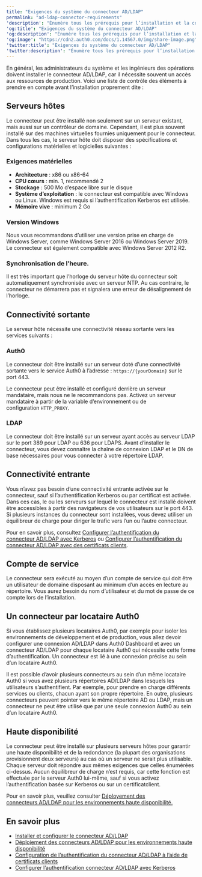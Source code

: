 ---
title: "Exigences du système du connecteur AD/LDAP"
permalink: "ad-ldap-connector-requirements"
'description': "Énumère tous les prérequis pour l’installation et la configuration du connecteur."
'og:title': "Exigences du système du connecteur AD/LDAP"
'og:description': "Énumère tous les prérequis pour l’installation et la configuration du connecteur."
'og:image': "https://cdn2.auth0.com/docs/1.14567.0/img/share-image.png"
'twitter:title': "Exigences du système du connecteur AD/LDAP"
'twitter:description': "Énumère tous les prérequis pour l’installation et la configuration du connecteur."
---

En général, les administrateurs du système et les ingénieurs des opérations doivent installer le connecteur AD/LDAP, car il nécessite souvent un accès aux ressources de production. Voici une liste de contrôle des éléments à prendre en compte avant l’installation proprement dite :

## Serveurs hôtes

Le connecteur peut être installé non seulement sur un serveur existant, mais aussi sur un contrôleur de domaine. Cependant, il est plus souvent installé sur des machines virtuelles fournies uniquement pour le connecteur. Dans tous les cas, le serveur hôte doit disposer des spécifications et configurations matérielles et logicielles suivantes :

### Exigences matérielles

* **Architecture** : x86 ou x86-64
* **CPU cœurs** : min. 1, recommendé 2
* **Stockage** : 500 Mo d’espace libre sur le disque
* **Système d’exploitation** : le connecteur est compatible avec Windows ou Linux. Windows est requis si l’authentification Kerberos est utilisée.
* **Mémoire vive** : minimum 2 Go

### Version Windows

Nous vous recommandons d’utiliser une version prise en charge de Windows Server, comme Windows Server 2016 ou Windows Server 2019. Le connecteur est également compatible avec Windows Server 2012 R2.

### Synchronisation de l’heure.

Il est très important que l’horloge du serveur hôte du connecteur soit automatiquement synchronisée avec un serveur NTP. Au cas contraire, le connecteur ne démarrera pas et signalera une erreur de désalignement de l’horloge.

## Connectivité sortante

Le serveur hôte nécessite une connectivité réseau sortante vers les services suivants :

### Auth0

Le connecteur doit être installé sur un serveur doté d’une connectivité sortante vers le service Auth0 à l’adresse : `https://{yourDomain}` sur le port 443.

Le connecteur peut être installé et configuré derrière un serveur mandataire, mais nous ne le recommandons pas. Activez un serveur mandataire à partir de la variable d’environnement ou de configuration `HTTP_PROXY`.

### LDAP

Le connecteur doit être installé sur un serveur ayant accès au serveur LDAP sur le port 389 pour LDAP ou 636 pour LDAPS. Avant d’installer le connecteur, vous devez connaître la chaîne de connexion LDAP et le DN de base nécessaires pour vous connecter à votre répertoire LDAP.

## Connectivité entrante

Vous n’avez pas besoin d’une connectivité entrante activée sur le connecteur, sauf si l’authentification Kerberos ou par certificat est activée. Dans ces cas, le ou les serveurs sur lequel le connecteur est installé doivent être accessibles à partir des navigateurs de vos utilisateurs sur le port 443. Si plusieurs instances du connecteur sont installées, vous devez utiliser un équilibreur de charge pour diriger le trafic vers l’un ou l’autre connecteur.

Pour en savoir plus, consultez [Configurer l’authentification du connecteur AD/LDAP avec Kerberos](/docs/fr-ca/authenticate/identity-providers/enterprise-identity-providers/active-directory-ldap/ad-ldap-connector/configure-ad-ldap-connector-with-kerberos) ou [Configurer l’authentification du connecteur AD/LDAP avec des certificats clients](/docs/fr-ca/authenticate/identity-providers/enterprise-identity-providers/active-directory-ldap/ad-ldap-connector/configure-ad-ldap-connector-client-certificates).

## Compte de service

Le connecteur sera exécuté au moyen d’un compte de service qui doit être un utilisateur de domaine disposant au minimum d’un accès en lecture au répertoire. Vous aurez besoin du nom d’utilisateur et du mot de passe de ce compte lors de l’installation.

## Un connecteur par locataire Auth0

Si vous établissez plusieurs locataires Auth0, par exemple pour isoler les environnements de développement et de production, vous allez devoir configurer une connexion AD/LDAP dans Auth0 Dashboard et avec un connecteur AD/LDAP pour chaque locataire Auth0 qui nécessite cette forme d’authentification. Un connecteur est lié à une connexion précise au sein d’un locataire Auth0.

Il est possible d’avoir plusieurs connecteurs au sein d’un même locataire Auth0 si vous avez plusieurs répertoires AD/LDAP dans lesquels les utilisateurs s’authentifient. Par exemple, pour prendre en charge différents services ou clients, chacun ayant son propre répertoire. En outre, plusieurs connecteurs peuvent pointer vers le même répertoire AD ou LDAP, mais un connecteur ne peut être utilisé que par une seule connexion Auth0 au sein d’un locataire Auth0.

## Haute disponibilité

Le connecteur peut être installé sur plusieurs serveurs hôtes pour garantir une haute disponibilité et de la redondance (la plupart des organisations provisionnent deux serveurs) au cas où un serveur ne serait plus utilisable. Chaque serveur doit répondre aux mêmes exigences que celles énumérées ci-dessus. Aucun équilibreur de charge n’est requis, car cette fonction est effectuée par le serveur Auth0 lui-même, sauf si vous activez l’authentification basée sur Kerberos ou sur un certificatclient.

Pour en savoir plus, veuillez consulter [Déployement des connecteurs AD/LDAP pour les environnements haute disponibilité.](/docs/fr-ca/authenticate/identity-providers/enterprise-identity-providers/active-directory-ldap/ad-ldap-connector/ad-ldap-high-availability)

## En savoir plus

* [Installer et configurer le connecteur AD/LDAP](/docs/fr-ca/authenticate/identity-providers/enterprise-identity-providers/active-directory-ldap/ad-ldap-connector/install-configure-ad-ldap-connector)
* [Déploiement des connecteurs AD/LDAP pour les environnements haute disponibilité](/docs/fr-ca/authenticate/identity-providers/enterprise-identity-providers/active-directory-ldap/ad-ldap-connector/ad-ldap-high-availability)
* [Configuration de l’authentification du connecteur AD/LDAP à l’aide de certificats clients](/docs/fr-ca/authenticate/identity-providers/enterprise-identity-providers/active-directory-ldap/ad-ldap-connector/configure-ad-ldap-connector-client-certificates)
* [Configurer l’authentification connecteur AD/LDAP avec Kerberos](/docs/fr-ca/authenticate/identity-providers/enterprise-identity-providers/active-directory-ldap/ad-ldap-connector/configure-ad-ldap-connector-with-kerberos)